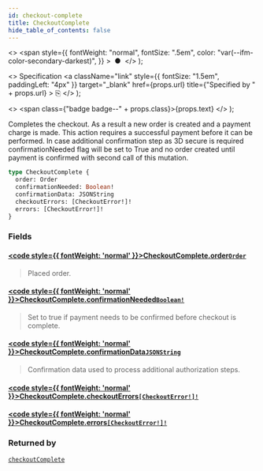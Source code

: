 ```yaml
---
id: checkout-complete
title: CheckoutComplete
hide_table_of_contents: false
---
```


  <>
    <span
      style={{
        fontWeight: "normal",
        fontSize: ".5em",
        color: "var(--ifm-color-secondary-darkest)",
      }}
    >
      &nbsp;●&nbsp;
    </span>
  </>
);

  <>
    Specification
    <a
      className="link"
      style={{ fontSize: "1.5em", paddingLeft: "4px" }}
      target="\_blank"
      href={props.url}
      title={"Specified by " + props.url}
    >
      ⎘
    </a>
  </>
);

  <>
    <span class={"badge badge--" + props.class}>{props.text}</span>
  </>
);

Completes the checkout. As a result a new order is created and a payment charge is made. This action requires a successful payment before it can be performed. In case additional confirmation step as 3D secure is required confirmationNeeded flag will be set to True and no order created until payment is confirmed with second call of this mutation.

```graphql
type CheckoutComplete {
  order: Order
  confirmationNeeded: Boolean!
  confirmationData: JSONString
  checkoutErrors: [CheckoutError!]!
  errors: [CheckoutError!]!
}
```

### Fields

#### [<code style={{ fontWeight: 'normal' }}>CheckoutComplete.<b>order</b></code>](#)<Bullet />[`Order`](../../api-reference/objects/order) <Badge class="secondary" text="object"/>

> Placed order.

#### [<code style={{ fontWeight: 'normal' }}>CheckoutComplete.<b>confirmationNeeded</b></code>](#)<Bullet />[`Boolean!`](../../api-reference/scalars/boolean) <Badge class="secondary" text="non-null"/> <Badge class="secondary" text="scalar"/>

> Set to true if payment needs to be confirmed before checkout is complete.

#### [<code style={{ fontWeight: 'normal' }}>CheckoutComplete.<b>confirmationData</b></code>](#)<Bullet />[`JSONString`](../../api-reference/scalars/jsonstring) <Badge class="secondary" text="scalar"/>

> Confirmation data used to process additional authorization steps.

#### [<code style={{ fontWeight: 'normal' }}>CheckoutComplete.<b>checkoutErrors</b></code>](#)<Bullet />[`[CheckoutError!]!`](../../api-reference/objects/checkout-error) <Badge class="secondary" text="non-null"/> <Badge class="secondary" text="object"/>

>

#### [<code style={{ fontWeight: 'normal' }}>CheckoutComplete.<b>errors</b></code>](#)<Bullet />[`[CheckoutError!]!`](../../api-reference/objects/checkout-error) <Badge class="secondary" text="non-null"/> <Badge class="secondary" text="object"/>

>

### Returned by

[`checkoutComplete`](../../api-reference/mutations/checkout-complete) <Badge class="secondary" text="mutation"/>
